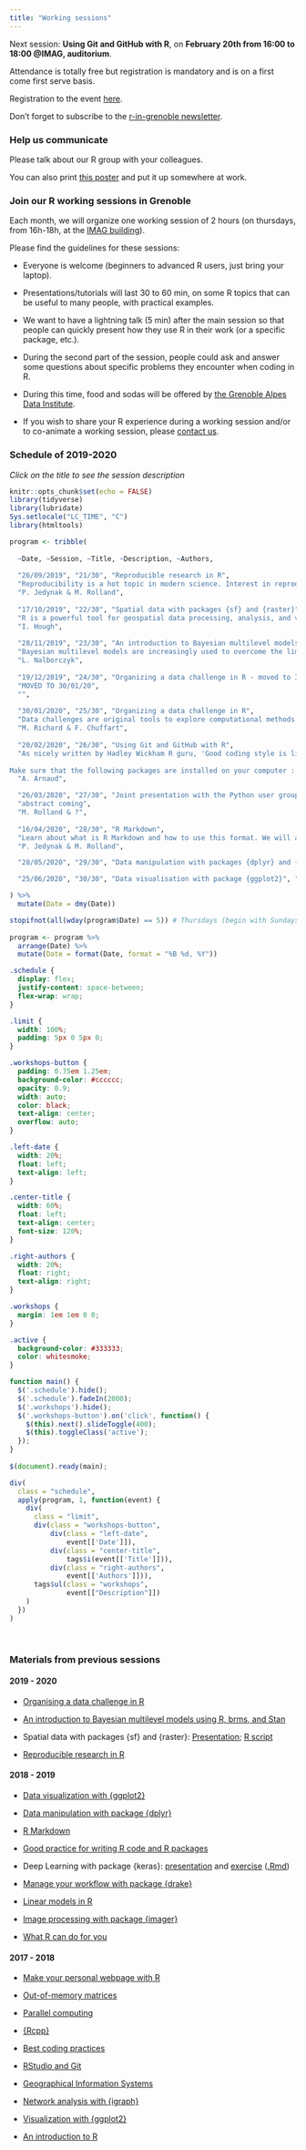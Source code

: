 ```yaml
---
title: "Working sessions"
---
```


Next session: **Using Git and GitHub with R**, on **February 20th from 16:00 to 18:00 @IMAG, auditorium**.

Attendance is totally free but registration is mandatory and is on a first come first serve basis.

Registration to the event [here](https://www.eventbrite.fr/e/billets-using-git-and-github-with-r-94817169707?utm_term=eventname_text).

Don't forget to subscribe to the [r-in-grenoble newsletter](https://listes.univ-grenoble-alpes.fr/sympa/subscribe/r-in-grenoble?previous_action=info).


### Help us communicate

Please talk about our R group with your colleagues. 

You can also print [this poster](Poster 2019-2020.pdf) and put it up somewhere at work.

### Join our R working sessions in Grenoble

Each month, we will organize one working session of 2 hours (on thursdays, from 16h-18h, at the [IMAG building](https://r-in-grenoble.github.io/members.html)). 

Please find the guidelines for these sessions:
    
- Everyone is welcome (beginners to advanced R users, just bring your laptop).

- Presentations/tutorials will last 30 to 60 min, on some R topics that can be useful to many people, with practical examples.

- We want to have a lightning talk (5 min) after the main session so that people can quickly present how they use R in their work (or a specific package, etc.).

- During the second part of the session, people could ask and answer some questions about specific problems they encounter when coding in R.

- During this time, food and sodas will be offered by [the Grenoble Alpes Data Institute](https://data-institute.univ-grenoble-alpes.fr/).

- If you wish to share your R experience during a working session and/or to co-animate a working session, please [contact us](mailto:matthieu.rolland@univ-grenoble-alpes.fr).

### Schedule of 2019-2020

*Click on the title to see the session description*

```r
knitr::opts_chunk$set(echo = FALSE)
library(tidyverse)
library(lubridate)
Sys.setlocale("LC_TIME", "C")
library(htmltools)
```

```r
program <- tribble(
  
  ~Date, ~Session, ~Title, ~Description, ~Authors,
  
  "26/09/2019", "21/30", "Reproducible research in R", 
  "Reproducibility is a hot topic in modern science. Interest in reproducibility was triggered by the “reproducibility crisis” undergone by many fields in the past decades. A reproducible analysis is an analysis that can be re-run from raw data to final result identically by anybody (including “future you”!) on any computer and at any point in time. In this presentation we will give attendants an overview of many tools implemented in R that help make your work more reproducible and how these are integrated in Rstudio: project management structure, workflow management with {drake}, version control with Git and GitHub, literate programming with Rmarkdown, work compendia and package development and much more.", 
  "P. Jedynak & M. Rolland",
  
  "17/10/2019", "22/30", "Spatial data with packages {sf} and {raster}", 
  "R is a powerful tool for geospatial data processing, analysis, and visualization. This workshop will provide an introduction to manipulating geospatial data with a few core packages. {sf} provides classes and methods for vector data and is designed to work well with the [tidyverse](http://tidyverse.org/). {raster} provides classes and methods for raster data. We will also see how to create static, animated, and interactive maps with {tmap}, {rasterviz}, and {mapview}.", 
  "I. Hough",
  
  "28/11/2019", "23/30", "An introduction to Bayesian multilevel models using R, brms, and Stan", 
  "Bayesian multilevel models are increasingly used to overcome the limitations of frequentist approaches in the analysis of complex structured data. During this session, I will briefly introduce the logic of Bayesian inference and motivate the use of multilevel modelling. I will then show how Bayesian multilevel models can be fitted using the probabilistic programming language Stan and the R package brms (Bürkner, 2016). The brms package allows fitting complex nonlinear multilevel (aka 'mixed-effects') models using an understandable high-level formula syntax. I will demonstrate the use of brms with some general examples and discuss model comparison tools available within the package. Prior experience with data manipulation and linear models in R will be helpful.",
  "L. Nalborczyk",
  
  "19/12/2019", "24/30", "Organizing a data challenge in R - moved to 30/01", 
  "MOVED TO 30/01/20", 
  "",
  
  "30/01/2020", "25/30", "Organizing a data challenge in R", 
  "Data challenges are original tools to explore computational methods trough active learning and competition approaches. It can be used both (i) to improve pedagogic practices in education and (ii) to address scientific questions, such as benchmarking of computational methods. First, we will present you examples of R data challenges that we have run on the open-source challenge platform codalab (challenges in master classes, remote challenges during scientific conferences or  winter-school-like scientific data challenges). Then, we will give a tutorial to teach you how to easily set up your own data challenge.", 
  "M. Richard & F. Chuffart",
  
  "20/02/2020", "26/30", "Using Git and GitHub with R", 
  "As nicely written by Hadley Wickham R guru, 'Good coding style is like correct punctuation: you can manage without it, butitsuremakesthingseasiertoread.' In this session, we will review good practices to write R code : 1) style advises, 2) versioning with git. In a first part, we will present some ideas of the tidyverse style guide (following http://style.tidyverse.org/) , the second part will bedevoted to handle the integration between R and Git inside Rstudio. Asan exercise, we will provide you a Rmarkdown file to create a R packagein order to put in practice the previous recommendations and turnpersonal code into reusable code (following http://r-pkgs.had.co.nz).
  
Make sure that the following packages are installed on your computer : git, R, RStudio, Rmarkdown, and Roxygen.", 
  "A. Arnaud",

  "26/03/2020", "27/30", "Joint presentation with the Python user group - more details soon",
  "abstract coming", 
  "M. Rolland & ?",
  
  "16/04/2020", "28/30", "R Markdown",
  "Learn about what is R Markdown and how to use this format. We will also present the many possibilities of R Markdown: 1/ Compile a single R Markdown document to a report in different formats, such as PDF, HTML, or Word. 2/ Create notebooks in which you can directly run code chunks interactively. 3/ Make slides for presentations (HTML5, LaTeX Beamer, or PowerPoint). 4/ Produce dashboards with flexible, interactive, and attractive layouts. 5/ Build interactive applications based on Shiny. 6/ Write journal articles. 7/ Author books of multiple chapters. 8/ Generate websites and blogs.", 
  "P. Jedynak & M. Rolland",

  "28/05/2020", "29/30", "Data manipulation with packages {dplyr} and {data.table}", "Data manipulation is an essential step in any data analysis project. Core package of the tidyverse environment, {dplyr} provides a data manipulation framework that uses an intuitive syntax defined by a small set of verbs. In this tutorial we will learn how to pick observations by their values (filter()), reorder the rows (arrange()), pick variables by their name (select()), create new variables with functions of existing variables (mutate()), collapse many values down to a single summary (summarise()) and combine all these operations using the '%>%' (pipe) operator. This will help you solve the most common data manipulation challenges. **ADD data.table**", "P. Jedynak & I. Hough",

  "25/06/2020", "30/30", "Data visualisation with package {ggplot2}", "'The simple graph has brought more information to the data analyst’s mind than any other device.' --- John Tukey. {ggplot2} is one of today's most powerful data visualisation suite. In this tutorial we will learn the underlying philosophy behind {ggplot2}: the Grammar of Graphics. We will see how all types of graphs such as histograms, scatterplots, boxplots, probability densities etc. can be specified by a small set of shared parameters, and how understanding what these parameters are and how to use them will allow you to seamlessly produce powerful and complex graphs to better understand your data.", "S. Cadiou & M. Rolland"

) %>%
  mutate(Date = dmy(Date)) 

stopifnot(all(wday(program$Date) == 5)) # Thursdays (begin with Sundays)
          
program <- program %>%
  arrange(Date) %>%
  mutate(Date = format(Date, format = "%B %d, %Y"))
```


```css
.schedule {
  display: flex;
  justify-content: space-between;
  flex-wrap: wrap;
}

.limit {
  width: 100%;
  padding: 5px 0 5px 0;
}

.workshops-button {
  padding: 0.75em 1.25em;
  background-color: #cccccc;
  opacity: 0.9;
  width: auto;
  color: black;
  text-align: center;
  overflow: auto;
}

.left-date {
  width: 20%;
  float: left;
  text-align: left;
}

.center-title {
  width: 60%;
  float: left;
  text-align: center;
  font-size: 120%;
}

.right-authors {
  width: 20%;
  float: right;
  text-align: right;
}

.workshops {
  margin: 1em 1em 0 0;
}

.active {
  background-color: #333333;
  color: whitesmoke;
}
```

```js
function main() {
  $('.schedule').hide();
  $('.schedule').fadeIn(2000);
  $('.workshops').hide();
  $('.workshops-button').on('click', function() {
    $(this).next().slideToggle(400);
    $(this).toggleClass('active');
  });
}
 
$(document).ready(main);
```


```r
div(
  class = "schedule",
  apply(program, 1, function(event) {
    div(
      class = "limit",
      div(class = "workshops-button", 
          div(class = "left-date", 
              event[['Date']]),
          div(class = "center-title", 
              tags$i(event[['Title']])),
          div(class = "right-authors",
              event[['Authors']])),
      tags$ul(class = "workshops",
              event[["Description"]])
    )
  })
) 
```

<br>

### Materials from previous sessions

#### 2019 - 2020

- [Organising a data challenge in R](presentation/20200130_r_meeting_codalab.pdf)

- [An introduction to Bayesian multilevel models using R, brms, and Stan](https://www.barelysignificant.com/slides/RGUG2019)

- Spatial data with packages {sf} and {raster}: [Presentation](https://ihough.github.io/talk_2019-10_geospatial/talk_2019-10_geospatial.html#1); [R script](https://github.com/ihough/talk_2019-10_geospatial/blob/master/mapping_demo.R)

- [Reproducible research in R](https://annakrystalli.me/talks/r-in-repro-research.html)

#### 2018 - 2019

- [Data visualization with {ggplot2}](https://privefl.github.io/R-presentation/ggplot2.html)

- [Data manipulation with package {dplyr}](presentation/dplyr.html)

- [R Markdown](http://privefl.github.io/R-presentation/rmarkdown.html)

- [Good practice for writing R code and R packages](https://magrichard.github.io/good_coding_practices/rpresentation.html)

- Deep Learning with package {keras}: [presentation](presentation/R_in_Grenoble_RPres.zip) and [exercise](presentation/keras.html) ([.Rmd](presentation/keras.Rmd))

- [Manage your workflow with package {drake}](presentation/drake.pdf)

- [Linear models in R](https://t.co/7Wq3MfH6B9)

- [Image processing with package {imager}](http://bit.ly/RUGgre12)

- [What R can do for you](http://bit.ly/RUGgre11)

#### 2017 - 2018

- [Make your personal webpage with R](https://privefl.github.io/R-presentation/rmarkdown-websites.html)

- [Out-of-memory matrices](https://privefl.github.io/R-presentation/bigstatsr.html)

- [Parallel computing](session-parallel.zip)

- [{Rcpp}](https://privefl.github.io/R-presentation/Rcpp.html)

- [Best coding practices](https://jarbel.github.io/Rgoodpractice/rpresentation.html)

- [RStudio and Git](https://privefl.github.io/R-presentation/rstudio-git.html)

- [Geographical Information Systems](http://www-leca.ujf-grenoble.fr/pageperso/boyerfr/ESPACE-PERSO/TP.zip)

- [Network analysis with {igraph}](http://www.gipsa-lab.grenoble-inp.fr/~sophie.achard/Tutorial_brainwaver/tutorial_practice_graph_html.html)

- [Visualization with {ggplot2}](https://privefl.github.io/R-presentation/ggplot2.html)

- [An introduction to R](https://github.com/fchuffar/intro_r)
